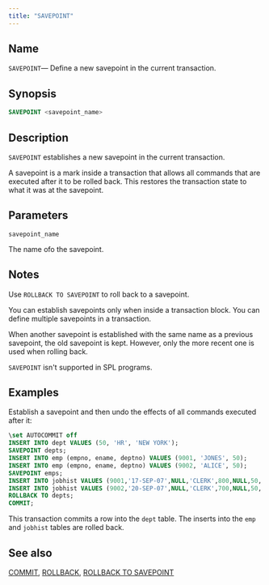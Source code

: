 ```yaml
---
title: "SAVEPOINT"
---
```


<div id="savepoint" class="registered_link"></div>

## Name

`SAVEPOINT`&mdash; Define a new savepoint in the current transaction.

## Synopsis

```sql
SAVEPOINT <savepoint_name>
```

## Description

`SAVEPOINT` establishes a new savepoint in the current transaction.

A savepoint is a mark inside a transaction that allows all commands that are executed after it to be rolled back. This restores the transaction state to what it was at the savepoint.

## Parameters

`savepoint_name`

 The name ofo the savepoint.

## Notes

Use `ROLLBACK TO SAVEPOINT` to roll back to a savepoint.

You can establish savepoints only when inside a transaction block. You can define multiple savepoints in a transaction.

When another savepoint is established with the same name as a previous savepoint, the old savepoint is kept. However, only the more recent one is used when rolling back.

`SAVEPOINT` isn't supported in SPL programs.

## Examples

Establish a savepoint and then undo the effects of all commands executed after it:

```sql
\set AUTOCOMMIT off
INSERT INTO dept VALUES (50, 'HR', 'NEW YORK');
SAVEPOINT depts;
INSERT INTO emp (empno, ename, deptno) VALUES (9001, 'JONES', 50);
INSERT INTO emp (empno, ename, deptno) VALUES (9002, 'ALICE', 50);
SAVEPOINT emps;
INSERT INTO jobhist VALUES (9001,'17-SEP-07',NULL,'CLERK',800,NULL,50,'New Hire');
INSERT INTO jobhist VALUES (9002,'20-SEP-07',NULL,'CLERK',700,NULL,50,'New Hire');
ROLLBACK TO depts;
COMMIT;
```

This transaction commits a row into the `dept` table. The inserts into the `emp` and `jobhist` tables are rolled back.

## See also

[COMMIT](19_commit/#commit), [ROLLBACK](68_rollback/#rollback), [ROLLBACK TO SAVEPOINT](69_rollback_to_savepoint/#rollback_to_savepoint)
